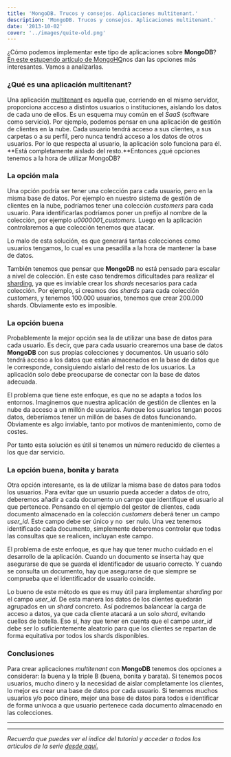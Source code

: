 ```yaml
---
title: 'MongoDB. Trucos y consejos. Aplicaciones multitenant.'
description: 'MongoDB. Trucos y consejos. Aplicaciones multitenant.'
date: '2013-10-02'
cover: '../images/quite-old.png'
---
```


¿Cómo podemos implementar este tipo de aplicaciones sobre **MongoDB**?
[En este estupendo artículo de
MongoHQ](http://support.mongohq.com/use-cases/multi-tenant.html)nos dan
las opciones más interesantes. Vamos a analizarlas.

### ¿Qué es una aplicación multitenant?

Una aplicación [multitenant](http://en.wikipedia.org/wiki/Multitenancy)
es aquella que, corriendo en el mismo servidor, proporciona accceso a
distintos usuarios o instituciones, aislando los datos de cada uno de
ellos. Es un esquema muy común en el *SaaS* (software como servicio).
Por ejemplo, podemos pensar en una aplicación de gestión de clientes en
la nube. Cada usuario tendrá acceso a sus clientes, a sus carpetas o a
su perfil, pero nunca tendrá acceso a los datos de otros usuarios. Por
lo que respecta al usuario, la aplicación solo funciona para él. **Está
completamente aislado del resto.**Entonces ¿qué opciones tenemos a la
hora de utilizar MongoDB?

### La opción mala

Una opción podría ser tener una colección para cada usuario, pero en la
misma base de datos. Por ejemplo en nuestro sistema de gestión de
clientes en la nube, podríamos tener una colección *customers* para cada
usuario. Para identificarlas podríamos poner un prefijo al nombre de la
colección, por ejemplo *u0000001_customers*. Luego en la aplicación
controlaremos a que colección tenemos que atacar.

Lo malo de esta solución, es que generará tantas colecciones como
usuarios tengamos, lo cual es una pesadilla a la hora de mantener la
base de datos.

También tenemos que pensar que **MongoDB** no está pensado para escalar a
nivel de colección. En este caso tendremos dificultades para realizar el
[sharding](http://docs.mongodb.org/manual/core/sharded-cluster-shards/),
ya que es inviable crear los *shards* necesarios para cada colección. Por
ejemplo, si creamos dos *shards* para cada colección *customers*, y
tenemos 100.000 usuarios, tenemos que crear 200.000 shards. Obviamente
esto es imposible.

### La opción buena

Probablemente la mejor opción sea la de utilizar una base de datos para
cada usuario. Es decir, que para cada usuario crearemos una base de
datos **MongoDB** con sus propias colecciones y documentos. Un usuario
sólo tendrá acceso a los datos que están almacenados en la base de datos
que le corresponde, consiguiendo aislarlo del resto de los usuarios. La
aplicación solo debe preocuparse de conectar con la base de datos
adecuada.

El problema que tiene este enfoque, es que no se adapta a todos los
entornos. Imaginemos que nuestra aplicación de gestión de clientes en la
nube da acceso a un millón de usuarios. Aunque los usuarios tengan pocos
datos, deberíamos tener un millón de bases de datos funcionando.
Obviamente es algo inviable, tanto por motivos de mantenimiento, como de
costes.

Por tanto esta solución es útil si tenemos un número reducido de
clientes a los que dar servicio.

### La opción buena, bonita y barata

Otra opción interesante, es la de utilizar la misma base de datos para
todos los usuarios. Para evitar que un usuario pueda acceder a datos de
otro, deberemos añadir a cada documento un campo que identifique el
usuario al que pertenece. Pensando en el ejemplo del gestor de clientes,
cada documento almacenado en la colección *customers* deberá tener un
campo *user_id*. Este campo debe ser único y no  ser nulo. Una vez
tenemos identificado cada documento, simplemente deberemos controlar que
todas las consultas que se realicen, incluyan este campo.

El problema de este enfoque, es que hay que tener mucho cuidado en el
desarrollo de la aplicación. Cuando un documento se inserta hay que
asegurarse de que se guarda el identificador de usuario correcto. Y
cuando se consulta un documento, hay que asegurarse de que siempre se
comprueba que el identificador de usuario coincide.

Lo bueno de este método es que es muy útil para implementar
*sharding* por el campo *user_id*. De esta manera los datos de los
clientes quedarán agrupados en un *shard* concreto. Así podremos
balancear la carga de acceso a datos, ya que cada cliente atacará a un
solo *shard*, evitando cuellos de botella. Eso sí, hay que tener en
cuenta que el campo *user_id* debe ser lo suficientemente aleatorio
para que los clientes se repartan de forma equitativa por todos los
shards disponibles.

### Conclusiones

Para crear aplicaciones *multitenant* con **MongoDB** tenemos dos opciones
a considerar: la buena y la triple B (buena, bonita y barata). Si
tenemos pocos usuarios, mucho dinero y la necesidad de aislar
completamente los clientes, lo mejor es crear una base de datos por cada
usuario. Si tenemos muchos usuarios y/o poco dinero, mejor una base de
datos para todos e identificar de forma unívoca a que usuario pertenece
cada documento almacenado en las colecciones.

* * * * *

* * * * *

*Recuerda que puedes ver el índice del tutorial y acceder a todos los
artículos de la serie [desde aquí.](https://charlascylon.com/tutorialmongo)*